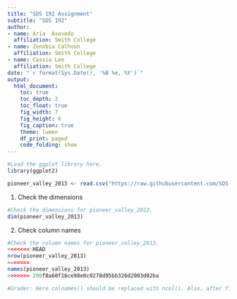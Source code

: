 ```yaml
---
title: "SDS 192 Assignment"
subtitle: "SDS 192"
author: 
- name: Aria  Asevedo
  affiliation: Smith College
- name: Zenobia Calhoun
  affiliation: Smith College
- name: Cassia Lee
  affiliation: Smith College
date: "`r format(Sys.Date(), '%B %e, %Y')`"
output: 
  html_document:
    toc: true
    toc_depth: 2
    toc_float: true
    fig_width: 7
    fig_height: 6
    fig_caption: true
    theme: lumen
    df_print: paged
    code_folding: show
---
```




```r
#Load the ggplot library here.
library(ggplot2)
```

```r
pioneer_valley_2013 <- read.csv("https://raw.githubusercontent.com/SDS-192-Intro/sds-192-labs/main/Day7-GrammarGraphics/datasets/pioneer_valley_census_2013.csv", skip = 2)
```

1. Check the dimensions

```r
#Check the dimensions for pioneer_valley_2013.
dim(pioneer_valley_2013)
```

2. Check column names

```r
#Check the column names for pioneer_valley_2013.
<<<<<<< HEAD
nrow(pioneer_valley_2013)
=======
names(pioneer_valley_2013)
>>>>>>> 200f8a60f16ce98e0c0278d95bb326d2003d02ba

#Grader: Here colnames() should be replaced with ncol(). Also, after fixing the merge conflicts, the unwanted lines should be cleaned.
```
